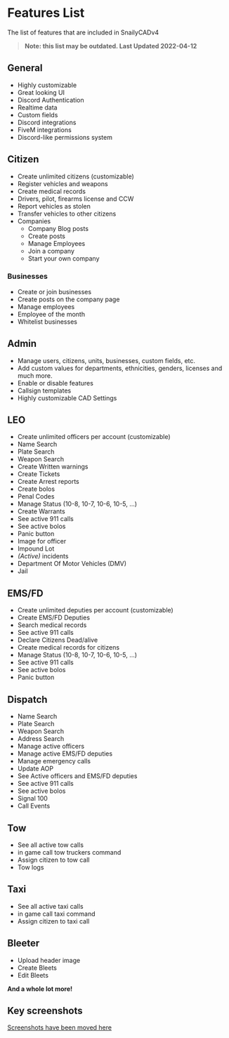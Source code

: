 # Features List

The list of features that are included in SnailyCADv4

> **Note: this list may be outdated. Last Updated 2022-04-12**

## General

- Highly customizable
- Great looking UI
- Discord Authentication
- Realtime data
- Custom fields
- Discord integrations
- FiveM integrations
- Discord-like permissions system

## Citizen

- Create unlimited citizens (customizable)
- Register vehicles and weapons
- Create medical records
- Drivers, pilot, firearms license and CCW
- Report vehicles as stolen
- Transfer vehicles to other citizens
- Companies
  - Company Blog posts
  - Create posts
  - Manage Employees
  - Join a company
  - Start your own company

### Businesses

- Create or join businesses
- Create posts on the company page
- Manage employees
- Employee of the month
- Whitelist businesses

## Admin

- Manage users, citizens, units, businesses, custom fields, etc.
- Add custom values for departments, ethnicities, genders, licenses and much more.
- Enable or disable features
- Callsign templates
- Highly customizable CAD Settings

## LEO

- Create unlimited officers per account (customizable)
- Name Search
- Plate Search
- Weapon Search
- Create Written warnings
- Create Tickets
- Create Arrest reports
- Create bolos
- Penal Codes
- Manage Status (10-8, 10-7, 10-6, 10-5, ...)
- Create Warrants
- See active 911 calls
- See active bolos
- Panic button
- Image for officer
- Impound Lot
- _(Active)_ incidents
- Department Of Motor Vehicles (DMV)
- Jail

## EMS/FD

- Create unlimited deputies per account (customizable)
- Create EMS/FD Deputies
- Search medical records
- See active 911 calls
- Declare Citizens Dead/alive
- Create medical records for citizens
- Manage Status (10-8, 10-7, 10-6, 10-5, ...)
- See active 911 calls
- See active bolos
- Panic button

## Dispatch

- Name Search
- Plate Search
- Weapon Search
- Address Search
- Manage active officers
- Manage active EMS/FD deputies
- Manage emergency calls
- Update AOP
- See Active officers and EMS/FD deputies
- See active 911 calls
- See active bolos
- Signal 100
- Call Events

## Tow

- See all active tow calls
- in game call tow truckers command
- Assign citizen to tow call
- Tow logs

## Taxi

- See all active taxi calls
- in game call taxi command
- Assign citizen to taxi call

## Bleeter

- Upload header image
- Create Bleets
- Edit Bleets

**And a whole lot more!**

## Key screenshots

[Screenshots have been moved here](https://snailycad.org/#gallery)